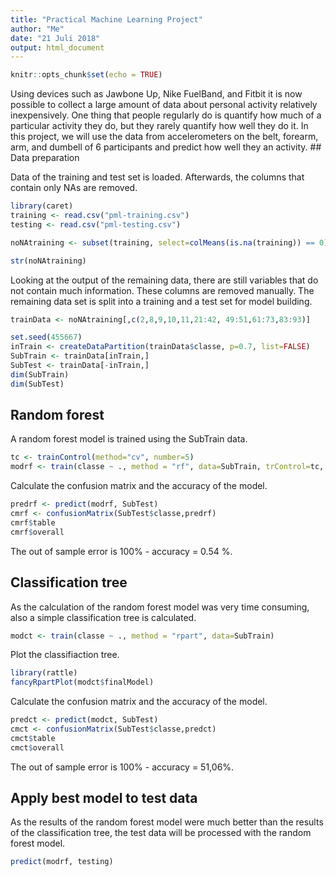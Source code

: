 ```yaml
---
title: "Practical Machine Learning Project"
author: "Me"
date: "21 Juli 2018"
output: html_document
---
```


```r
knitr::opts_chunk$set(echo = TRUE)
```
Using devices such as Jawbone Up, Nike FuelBand, and Fitbit it is now possible to collect a large amount of data about personal activity relatively inexpensively. One thing that people regularly do is quantify how much of a particular activity they do, but they rarely quantify how well they do it. In this project, we will use the data from accelerometers on the belt, forearm, arm, and dumbell of 6 participants and predict how well they an activity.
## Data preparation

Data of the training and test set is loaded. Afterwards, the columns that contain only NAs are removed.

```r
library(caret)
training <- read.csv("pml-training.csv")
testing <- read.csv("pml-testing.csv")

noNAtraining <- subset(training, select=colMeans(is.na(training)) == 0) 

str(noNAtraining)
```
Looking at the output of the remaining data, there are still variables that do not contain much information. These columns are removed manually. The remaining data set is split into a training and a test set for model building.

```r

trainData <- noNAtraining[,c(2,8,9,10,11,21:42, 49:51,61:73,83:93)]

set.seed(455667)
inTrain <- createDataPartition(trainData$classe, p=0.7, list=FALSE)
SubTrain <- trainData[inTrain,]
SubTest <- trainData[-inTrain,]
dim(SubTrain)
dim(SubTest)
```
  
## Random forest

A random forest model is trained using the SubTrain data.

```r
tc <- trainControl(method="cv", number=5)
modrf <- train(classe ~ ., method = "rf", data=SubTrain, trControl=tc, verbose=FALSE)
```
Calculate the confusion matrix and the accuracy of the model.

```r
predrf <- predict(modrf, SubTest)
cmrf <- confusionMatrix(SubTest$classe,predrf)
cmrf$table
cmrf$overall
```

The out of sample error is 100% - accuracy = 0.54 %.

## Classification tree

As the calculation of the random forest model was very time consuming, also a simple classification tree is calculated.

```r
modct <- train(classe ~ ., method = "rpart", data=SubTrain)
```

Plot the classifiaction tree.
```r
library(rattle)
fancyRpartPlot(modct$finalModel)
```

Calculate the confusion matrix and the accuracy of the model.

```r
predct <- predict(modct, SubTest)
cmct <- confusionMatrix(SubTest$classe,predct)
cmct$table
cmct$overall

```

The out of sample error is 100% - accuracy = 51,06%.

## Apply best model to test data

As the results of the random forest model were much better than the results of the classification tree, the test data will be processed with the random forest model.

```r
predict(modrf, testing)
```


